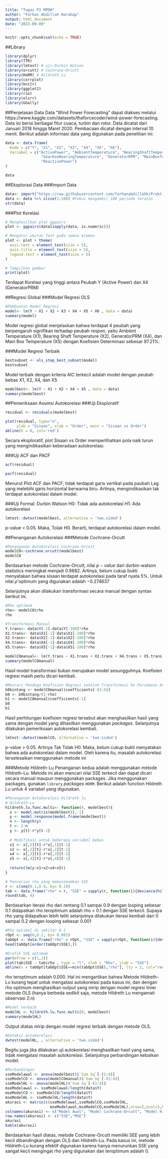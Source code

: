 ---
title: "Tugas P2 MPDW"
author: "Farhan Abdillah Harahap"
output: html_document
date: "2023-09-09"
---

```{r setup, include=FALSE}
knitr::opts_chunk$set(echo = TRUE)
```

##Library
```{r}
library(dplyr)
library(TTR)
library(lmtest) # uji-Durbin Watson
library(orcutt) # Cochrane-Orcutt
library(HoRM) # Hildreth Lu
library(corrplot)
library(knitr)
library(ggplot2)
library(rio)
library(olsrr)
library(GGally)
```

##Penjelasan Data
Data "Wind Power Forecasting" dapat diakses melalui https://www.kaggle.com/datasets/theforcecoder/wind-power-forecasting. Data ini berisi berbagai fitur cuaca, turbin dan rotor. Data dicatat dari Januari 2018 hingga Maret 2020. Pembacaan dicatat dengan interval 10 menit. Berikut adalah informasi data yang digunakan pada penelitian ini:
```{r}
data <- data.frame(
  Kode = c("Y", "X1", "X2", "X3", "X4", "X5", "X6"),
  Variabel = c("ActivePower", "AmbientTemperature", "BearingShaftTemperature",
                "GearboxBearingTemperature", "GeneratorRPM", "MainBoxTemperature",
                "ReactivePower")
)

data
```

##Eksplorasi Data
###Import Data
```{r}
data<- import("https://raw.githubusercontent.com/farhanabdillahh/PraktikumMPDW/main/Pertemuan%202/datasetmpdwpert2.csv") 
data <- data %>% slice(1:100) #Fokus mengambil 100 periode teratas 
str(data)
```
###Plot Korelasi
```{r}
# Menghasilkan plot ggpairs
plot <- ggpairs(data[sapply(data, is.numeric)])

# Mengatur ukuran font pada semua elemen
plot <- plot + theme(
  axis.text = element_text(size = 5),
  axis.title = element_text(size = 5),
  legend.text = element_text(size = 5)
)

# Tampilkan gambar
print(plot)
```
Terdapat Korelasi yang tinggi antara Peubah Y (Active Power) dan X4 (GeneratorPRM)

##Regresi Global
###Model Regresi OLS
```{r}
#Pembuatan Model Regresi
model<- lm(Y ~ X1 + X2 + X3 + X4 + X5 + X6 , data = data)
summary(model)
```
Model regresi global menjelaskan bahwa terdapat 4 peubah  yang berpengaruh signifikan terhadap peubah respon, yaitu Ambient Temperature (X1), Bearing Shaft Temperature (X2), GeneratorPRM (X4), dan Main Box Temperature (X5) dengan Koefisien Determinasi sebesar 97.21%. 

###Model Regresi Terbaik 
```{r}
bestsubset <- ols_step_best_subset(model)
bestsubset
```
Model terbaik dengan kriteria AIC terkecil adalah model dengan peubah bebas X1, X2, X4, dan X5
```{r}
modelbest<- lm(Y ~ X1 + X2 + X4 + X5 , data = data)
summary(modelbest)
```
##Pemeriksaan Asumsi Autokorelasi
###Uji Eksploratif
```{r}
residual <- residuals(modelbest)

plot(residual, type="o", 
     ylab = "Sisaan", xlab = "Order", main = "Sisaan vs Order")
abline(h = 0, col='red')
```
Secara eksploratif, plot Sisaan vs Order memperlihatkan pola naik turun yang mengindikasikan keberadaan autokorelasi. 

###Uji ACF dan PACF
```{r}
acf(residual)
```
```{r}
pacf(residual)
```
Menurut Plot ACF dan PACF, tidak terdapat garis vertikal pada paubah Lag yang melebihi garis horizontal berwarna biru. Artinya, mengindikasikan tak terdapat autokorelasi dalam model. 

###Uji Formal: Durbin Watson
H0: Tidak ada autokorelasi
H1: Ada autokorelasi
```{r}
lmtest::dwtest(modelbest, alternative = 'two.sided')
```
p-value < 0.05. Maka, Tolak H0. Berarti, terdapat autokorelasi dalam model. 

##Penanganan Autokorelasi
###Metode Cochrane-Orcutt
```{r}
#Penanganan Autokorelasi Cochrane-Orcutt
modelCO<-cochrane.orcutt(modelbest)
modelCO
```
Berdasarkan metode Cochrane-Orcutt, nilai $p-value$ dari durbin-watson statistics meningkat menjadi $0.9882$. Artinya, belum cukup bukti menyatakan bahwa sisaan terdapat autokorelasi pada taraf nyata 5%. Untuk nilai $ρ ̂$ optimum yang digunakan adalah $-0.274637$

Selanjutnya akan dilakukan transformasi secara manual dengan syntax berikut ini.
```{r}
#Rho optimum
rho<- modelCO$rho
rho
```

```{r}
#Transformasi Manual
Y.trans<- data$Y[-1]-data$Y[-100]*rho
X1.trans<- data$X1[-1]-data$X1[-100]*rho
X2.trans<- data$X2[-1]-data$X2[-100]*rho
X4.trans<- data$X4[-1]-data$X4[-100]*rho
X5.trans<- data$X5[-1]-data$X5[-100]*rho

modelCOmanual<- lm(Y.trans ~ X1.trans + X2.trans + X4.trans + X5.trans)
summary(modelCOmanual)
```
Hasil model transformasi bukan merupakan model sesungguhnya. Koefisien regresi masih perlu dicari kembali.
```{r}
#Mencari Penduga Koefisien Regresi setelah Transformasi ke Persamaan Awal
b0bintang <- modelCOmanual$coefficients[-(2:5)]
b0 <- b0bintang/(1-rho)
b1 <- modelCOmanual$coefficients[-1]
b0
b1
```
Hasil perhitungan koefisien regresi tersebut akan menghasilkan hasil yang sama dengan model yang dihasilkan menggunakan *packages*. Selanjutnya dilakukan pemeriksaan autokorelasi kembali.
```{r}
lmtest::dwtest(modelCO, alternative = 'two.sided')
```
p-value > 0.05. Artinya Tak Tolak H0. Maka, belum cukup bukti menyatakan bahwa ada autokorelasi dalam model. Oleh karena itu, masalah autokorelasi terselesaikan menggunakan metode ini

###Metode Hildreth-Lu
Penanganan kedua adalah menggunakan metode Hildreth-Lu. Metode ini akan mencari nilai SSE terkecil dan dapat dicari secara manual maupun menggunakan packages. Jika menggunakan packages, gunakan `library` *packages* `HORM`.
Berikut adalah function Hildreth Lu untuk 4 variabel yang digunakan.
```{r}
#Penanganan Autokorelasi Hildreth lu
# Hildreth-Lu
hildreth.lu.func.multi<- function(r, modelbest){
  x <- model.matrix(modelbest)[,-1]
  y <- model.response(model.frame(modelbest))
  n <- length(y)
  t <- 2:n
  y <- y[t]-r*y[t-1]
  
  # Modifikasi untuk beberapa variabel bebas
  x1 <- x[,1][t]-r*x[,1][t-1]
  x2 <- x[,2][t]-r*x[,2][t-1]
  x4 <- x[,3][t]-r*x[,3][t-1]
  x5 <- x[,4][t]-r*x[,4][t-1]
  
  return(lm(y~x1+x2+x4+x5))
}

# Pencarian rho yang meminimumkan SSE
r <- c(seq(0.1,0.9, by= 0.1))
tab <- data.frame("rho" = r, "SSE" = sapply(r, function(i){deviance(hildreth.lu.func.multi(i, model))}))
round(tab, 4)

```
Berdasarkan iterasi rho dari rentang 0.1 sampai 0.9 dengan looping sebesar 0.1 didapatkan rho teroptimum adalah rho = 0.1 dengan SSE terkecil. Supaya rho yang didapatkan lebih teliti selanjutnya dilakukan iterasi kembali dari 0 sampai 0.2 dengan looping sebesar 0.001
```{r}
#Rho optimal di sekitar 0.1
rOpt <- seq(0,0.2, by= 0.001)
tabOpt <- data.frame("rho" = rOpt, "SSE" = sapply(rOpt, function(i){deviance(hildreth.lu.func.multi(i, model))}))
head(tabOpt[order(tabOpt$SSE),])

#Grafik SSE optimum
par(mfrow = c(1,1))
plot(tab$SSE ~ tab$rho , type = "l", xlab = "Rho", ylab = "SSE")
abline(v = tabOpt[tabOpt$SSE==min(tabOpt$SSE),"rho"], lty = 2, col="red",lwd=2)
```
rho teroptimum adalah 0.000. Hal ini mengartikan bahwa Metode Hildreth-Lu kurang tepat untuk mengatasi autokorelasi pada kasus ini, dan dengan rho optimum menghasilkan output yang mirip dengan model regresi linier metode OLS (hanya berbeda sedikit saja, metode Hildreth Lu mengamati observasi 2:n)
```{r}
#Model terbaik
modelHL <- hildreth.lu.func.multi(0, modelbest)
summary(modelHL)
```
Output diatas mirip dengan model regresi terbaik dengan metode OLS.
```{r}
#Deteksi autokorelasi
dwtest(modelHL, , alternative = 'two.sided')
```
Begitu juga jika dilakukan uji autokorelasi menghasilkan hasil yang sama, tidak mengatasi masalah autokorelasi. Selanjutnya perbandingan kebaikan model.
```{r}
#Perbandingan
sseModelawal <- anova(modelbest)$`Sum Sq`[-(1:4)]
sseModelCO <- anova(modelCOmanual)$`Sum Sq`[-(1:4)]
sseModelHL <- anova(modelHL)$`Sum Sq`[-(1:4)]
mseModelawal <- sseModelawal/length(data$Y)
mseModelCO <- sseModelCO/length(data$Y)
mseModelHL <- sseModelHL/length(data$Y)
akurasi <- matrix(c(sseModelawal,sseModelCO,sseModelHL,
                    mseModelawal,mseModelCO,mseModelHL),nrow=2,ncol=3,byrow = T)
colnames(akurasi) <- c("Model Awal", "Model Cochrane-Orcutt", "Model Hildreth-Lu")
row.names(akurasi) <- c("SSE","MSE")
akurasi
kable(akurasi)
```
Berdasarkan hasil diatas, metode Cochrane-Orcutt memiliki SEE yang lebih kecil dibandingkan dengan OLS dan Hildreth-Lu. Pada kasus ini, metode Hildreth-Lu kurang efektif digunakan karena hanya menurunkan SSE yang sangat kecil mengingat rho yang digunakan dan teroptimum adalah 0. 


